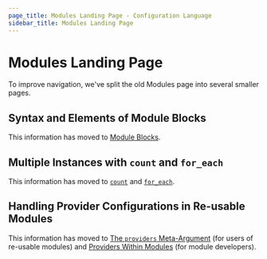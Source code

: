 ```yaml
---
page_title: Modules Landing Page - Configuration Language
sidebar_title: Modules Landing Page
---
```


# Modules Landing Page

To improve navigation, we've split the old Modules page into several smaller
pages.

<a id="calling-a-child-module"></a>
<a id="accessing-module-output-values"></a>
<a id="transferring-resource-state-into-modules"></a>
<a id="tainting-resources-within-a-module"></a>
<a id="module-versions"></a>
<a id="other-meta-arguments"></a>

## Syntax and Elements of Module Blocks

This information has moved to
[Module Blocks](/language/modules/syntax).

<div style={{ height: '100vh', margin: 0, padding: 0 }}></div>

<a id="multiple-instances-of-a-module"></a>

## Multiple Instances with `count` and `for_each`

This information has moved to
[`count`](/language/meta-arguments/count) and
[`for_each`](/language/meta-arguments/for_each).

<div style={{ height: '100vh', margin: 0, padding: 0 }}></div>

<a id="providers-within-modules"></a>
<a id="provider-version-constraints-in-modules"></a>
<a id="implicit-provider-inheritance"></a>
<a id="passing-providers-explicitly"></a>
<a id="proxy-configuration-blocks"></a>
<a id="legacy-shared-modules-with-provider-configurations"></a>

## Handling Provider Configurations in Re-usable Modules

This information has moved to
[The `providers` Meta-Argument](/language/meta-arguments/module-providers)
(for users of re-usable modules) and
[Providers Within Modules](/language/modules/develop/providers)
(for module developers).

<div style={{ height: '100vh', margin: 0, padding: 0 }}></div>
